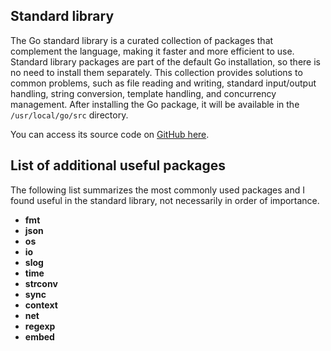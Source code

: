 ## Standard library

The Go standard library is a curated collection of packages that complement the language, making it faster and more efficient to use. Standard library packages are part of the default Go installation, so there is no need to install them separately. This collection provides solutions to common problems, such as file reading and writing, standard input/output handling, string conversion, template handling, and concurrency management. After installing the Go package, it will be available in the `/usr/local/go/src` directory.

You can access its source code on [GitHub here](https://github.com/golang/go/tree/master/src).

## List of additional useful packages
The following list summarizes the most commonly used packages and I found useful in the standard library, not necessarily in order of importance.

- **fmt**
- **json**
- **os**
- **io**
- **slog**
- **time**
- **strconv**
- **sync**
- **context**
- **net**
- **regexp**
- **embed**

